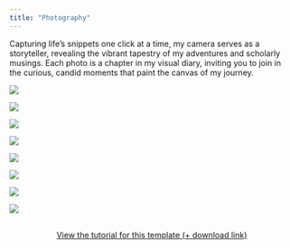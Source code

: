 ```yaml
---
title: "Photography"
---
```


Capturing life's snippets one click at a time, my camera serves as a storyteller, revealing the vibrant tapestry of my adventures and scholarly musings. Each photo is a chapter in my visual diary, inviting you to join in the curious, candid moments that paint the canvas of my journey.

::: {layout-ncol=2}


![](phg_image_1.jpeg)

![](phg_image_2.jpeg)

![](phg_image_3.jpg)


![](phg_image_4.jpg)

![](phg_image_5.jpg)

![](phg_image_6.jpg)

![](phg_image_8.jpeg)




![](phg_image_7.jpeg)
:::


```{=html}
<div  style="margin: 30px; text-align: center;">
<a class="btn btn-primary" href="https://www.marvinschmitt.com/blog/website-tutorial-quarto/" role="button" target="_blank" style="padding: 15px 30px;">View the tutorial for this template (+ download link)</a>
</div>
```
